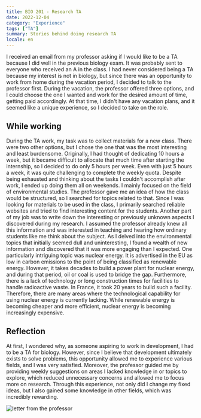 ```yaml
---
title: BIO 201 - Research TA
date: 2022-12-04
category: "Experience"
tags: ["TA"]
summary: Stories behind doing research TA
locale: en
---
```


I received an email from my professor asking if I would like to be a TA because I did well in the previous biology exam. It was probably sent to everyone who received an A in the class. I had never considered being a TA because my interest is not in biology, but since there was an opportunity to work from home during the vacation period, I decided to talk to the professor first. During the vacation, the professor offered three options, and I could choose the one I wanted and work for the desired amount of time, getting paid accordingly. At that time, I didn't have any vacation plans, and it seemed like a unique experience, so I decided to take on the role.

## While working

During the TA work, my task was to collect materials for a new class. There were two other options, but I chose the one that was the most interesting and least burdensome. Originally, I had thought of dedicating 10 hours a week, but it became difficult to allocate that much time after starting the internship, so I decided to do only 5 hours per week. Even with just 5 hours a week, it was quite challenging to complete the weekly quota. Despite being exhausted and thinking about the tasks I couldn't accomplish after work, I ended up doing them all on weekends. I mainly focused on the field of environmental studies. The professor gave me an idea of how the class would be structured, so I searched for topics related to that. Since I was looking for materials to be used in the class, I primarily searched reliable websites and tried to find interesting content for the students. Another part of my job was to write down the interesting or previously unknown aspects I discovered during my research. I assumed the professor already knew all this information and was interested in teaching and hearing how ordinary students like me think about the subject. As I delved into the environmental topics that initially seemed dull and uninteresting, I found a wealth of new information and discovered that it was more engaging than I expected. One particularly intriguing topic was nuclear energy. It is advertised in the EU as low in carbon emissions to the point of being classified as renewable energy. However, it takes decades to build a power plant for nuclear energy, and during that period, oil or coal is used to bridge the gap. Furthermore, there is a lack of technology or long construction times for facilities to handle radioactive waste. In France, it took 20 years to build such a facility. Therefore, there are many areas where the technological capability for using nuclear energy is currently lacking. While renewable energy is becoming cheaper and more efficient, nuclear energy is becoming increasingly expensive.

## Reflection

At first, I wondered why, as someone aspiring to work in development, I had to be a TA for biology. However, since I believe that development ultimately exists to solve problems, this opportunity allowed me to experience various fields, and I was very satisfied. Moreover, the professor guided me by providing weekly suggestions on areas I lacked knowledge in or topics to explore, which reduced unnecessary concerns and allowed me to focus more on research. Through this experience, not only did I change my fixed ideas, but I also gained some knowledge in other fields, which was incredibly rewarding.

<Image
  src="/content/bio.png"
  alt="letter from the professor"
  caption="Letter from the professor"
  width={300}
  height={300}
/>
